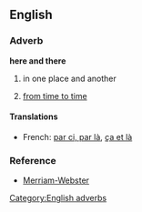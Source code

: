 ==English==

===Adverb===
'''here and there'''

# in one place and another
# {{idiom}} [[from time to time]]

====Translations====
{{top}}
* French: [[par ci, par là]], [[ça et là]]
{{bottom}}

===Reference===
* [http://www.m-w.com/dictionary/here%20and%20there Merriam-Webster]

[[Category:English adverbs]]